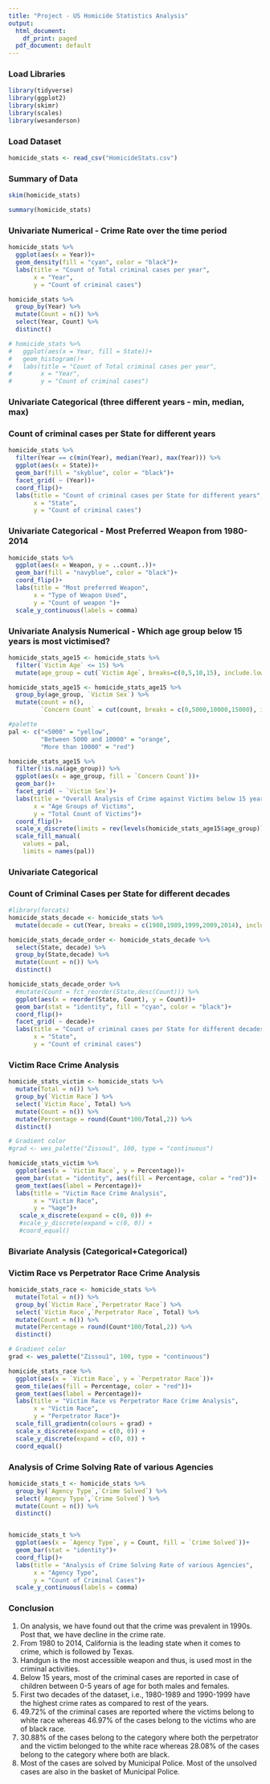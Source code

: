 ---
title: "Project - US Homicide Statistics Analysis"
output:
  html_document:
    df_print: paged
  pdf_document: default
---

<h3>Load Libraries</h3>
```{r}
library(tidyverse)
library(ggplot2)
library(skimr)
library(scales)
library(wesanderson)
```


<h3>Load Dataset</h3>
```{r}
homicide_stats <- read_csv("HomicideStats.csv")
```


<h3>Summary of Data</h3>
```{r}
skim(homicide_stats)
```


```{r}
summary(homicide_stats)

```


<h3>Univariate Numerical - Crime Rate over the time period</h3>
```{r}
homicide_stats %>%
  ggplot(aes(x = Year))+
  geom_density(fill = "cyan", color = "black")+
  labs(title = "Count of Total criminal cases per year",
       x = "Year",
       y = "Count of criminal cases")

homicide_stats %>%
  group_by(Year) %>%
  mutate(Count = n()) %>%
  select(Year, Count) %>%
  distinct()

# homicide_stats %>%
#   ggplot(aes(x = Year, fill = State))+
#   geom_histogram()+
#   labs(title = "Count of Total criminal cases per year",
#        x = "Year",
#        y = "Count of criminal cases")

```


<h3>Univariate Categorical (three different years - min, median, max)</h3>
<h3>Count of criminal cases per State for different years</h3>
```{r}
homicide_stats %>%
  filter(Year == c(min(Year), median(Year), max(Year))) %>%
  ggplot(aes(x = State))+
  geom_bar(fill = "skyblue", color = "black")+
  facet_grid( ~ (Year))+
  coord_flip()+
  labs(title = "Count of criminal cases per State for different years",
       x = "State",
       y = "Count of criminal cases")

```


<h3>Univariate Categorical - Most Preferred Weapon from 1980-2014</h3>
```{r}
homicide_stats %>%
  ggplot(aes(x = Weapon, y = ..count..))+
  geom_bar(fill = "navyblue", color = "black")+
  coord_flip()+
  labs(title = "Most preferred Weapon",
       x = "Type of Weapon Used",
       y = "Count of weapon ")+
  scale_y_continuous(labels = comma)

```



<h3>Univariate Analysis Numerical - Which age group below 15 years is most 
victimised?</h3>
```{r}
homicide_stats_age15 <- homicide_stats %>%
  filter(`Victim Age` <= 15) %>%
  mutate(age_group = cut(`Victim Age`, breaks=c(0,5,10,15), include.lowest = T, labels = c("0-5 Years", "6-10 Years", "11-15 Years")))

homicide_stats_age15 <- homicide_stats_age15 %>%
  group_by(age_group, `Victim Sex`) %>%
  mutate(count = n(),
         `Concern Count` = cut(count, breaks = c(0,5000,10000,15000), include.lowest = T, labels = c("<5000","Between 5000 and 10000","More than 10000")))

#palette
pal <- c("<5000" = "yellow", 
         "Between 5000 and 10000" = "orange", 
         "More than 10000" = "red")

homicide_stats_age15 %>%
  filter(!is.na(age_group)) %>%
  ggplot(aes(x = age_group, fill = `Concern Count`))+
  geom_bar()+
  facet_grid( ~ `Victim Sex`)+
  labs(title = "Overall Analysis of Crime against Victims below 15 years",
       x = "Age Groups of Victims",
       y = "Total Count of Victims")+
  coord_flip()+
  scale_x_discrete(limits = rev(levels(homicide_stats_age15$age_group))) +
  scale_fill_manual(
    values = pal,
    limits = names(pal))
```


<h3>Univariate Categorical</h3>
<h3>Count of Criminal Cases per State for different decades</h3>
```{r}
#library(forcats)
homicide_stats_decade <- homicide_stats %>%
  mutate(decade = cut(Year, breaks = c(1980,1989,1999,2009,2014), include.lowest = T, labels = c("1980-1989","1990-1999","2000-2009","2010-2014")))

homicide_stats_decade_order <- homicide_stats_decade %>%
  select(State, decade) %>%
  group_by(State,decade) %>%
  mutate(Count = n()) %>%
  distinct() 

homicide_stats_decade_order %>%
  #mutate(Count = fct_reorder(State,desc(Count))) %>%
  ggplot(aes(x = reorder(State, Count), y = Count))+
  geom_bar(stat = "identity", fill = "cyan", color = "black")+
  coord_flip()+
  facet_grid( ~ decade)+
  labs(title = "Count of criminal cases per State for different decades",
       x = "State",
       y = "Count of criminal cases")


```


<h3>Victim Race Crime Analysis</h3>
```{r}
homicide_stats_victim <- homicide_stats %>%
  mutate(Total = n()) %>%
  group_by(`Victim Race`) %>%
  select(`Victim Race`, Total) %>%
  mutate(Count = n()) %>%
  mutate(Percentage = round(Count*100/Total,2)) %>%
  distinct()

# Gradient color
#grad <- wes_palette("Zissou1", 100, type = "continuous")

homicide_stats_victim %>%
  ggplot(aes(x = `Victim Race`, y = Percentage))+
  geom_bar(stat = "identity", aes(fill = Percentage, color = "red"))+
  geom_text(aes(label = Percentage))+
  labs(title = "Victim Race Crime Analysis",
       x = "Victim Race",
       y = "%age")+ 
   scale_x_discrete(expand = c(0, 0)) #+
   #scale_y_discrete(expand = c(0, 0)) + 
   #coord_equal()

```



<h3>Bivariate Analysis (Categorical+Categorical)</h3>
<h3>Victim Race vs Perpetrator Race Crime Analysis</h3>
```{r}
homicide_stats_race <- homicide_stats %>%
  mutate(Total = n()) %>%
  group_by(`Victim Race`,`Perpetrator Race`) %>%
  select(`Victim Race`,`Perpetrator Race`, Total) %>%
  mutate(Count = n()) %>%
  mutate(Percentage = round(Count*100/Total,2)) %>%
  distinct()

# Gradient color
grad <- wes_palette("Zissou1", 100, type = "continuous")

homicide_stats_race %>%
  ggplot(aes(x = `Victim Race`, y = `Perpetrator Race`))+
  geom_tile(aes(fill = Percentage, color = "red"))+
  geom_text(aes(label = Percentage))+
  labs(title = "Victim Race vs Perpetrator Race Crime Analysis",
       x = "Victim Race",
       y = "Perpetrator Race")+
  scale_fill_gradientn(colours = grad) + 
  scale_x_discrete(expand = c(0, 0)) +
  scale_y_discrete(expand = c(0, 0)) + 
  coord_equal()

```


<h3>Analysis of Crime Solving Rate of various Agencies</h3>
```{r}

homicide_stats_t <- homicide_stats %>%
  group_by(`Agency Type`,`Crime Solved`) %>%
  select(`Agency Type`,`Crime Solved`) %>%
  mutate(Count = n()) %>%
  distinct()


homicide_stats_t %>%
  ggplot(aes(x = `Agency Type`, y = Count, fill = `Crime Solved`))+
  geom_bar(stat = "identity")+
  coord_flip()+
  labs(title = "Analysis of Crime Solving Rate of various Agencies",
       x = "Agency Type",
       y = "Count of Criminal Cases")+
  scale_y_continuous(labels = comma)


```


<h3>Conclusion</h3>
1. On analysis, we have found out that the crime was prevalent in 1990s. Post that, we have decline in the crime rate.
2. From 1980 to 2014, California is the leading state when it comes to crime, which is followed by Texas.
3. Handgun is the most accessible weapon and thus, is used most in the criminal activities.
4. Below 15 years, most of the criminal cases are reported in case of children between 0-5 years of age for both males and females.
5. First two decades of the dataset, i.e., 1980-1989 and 1990-1999 have the highest crime rates as compared to rest of the years.
6. 49.72% of the criminal cases are reported where the victims belong to white race whereas 46.97% of the cases belong to the victims who are of black race.
7. 30.88% of the cases belong to the category where both the perpetrator and the victim belonged to the white race whereas 28.08% of the cases belong to the category where both are black.
8. Most of the cases are solved by Municipal Police. Most of the unsolved cases are also in the basket of Municipal Police.























